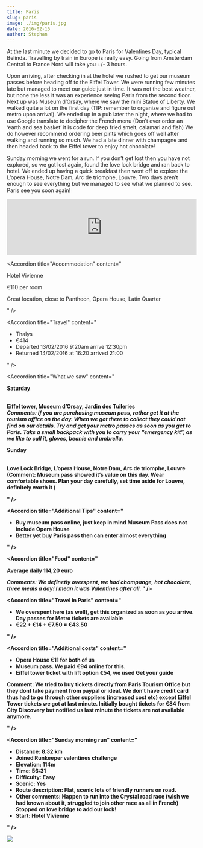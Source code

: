 ```yaml
---
title: Paris
slug: paris
image: ./img/paris.jpg
date: 2016-02-15
author: Stephan
---
```



At the last minute we decided to go to Paris for Valentines Day, typical Belinda. Travelling by train in Europe is really easy. Going from Amsterdam Central to France Nord will take you +/- 3 hours.

Upon arriving, after checking in at the hotel we rushed to get our museum passes before heading off to the Eiffel Tower. We were running few minutes late but managed to meet our guide just in time. It was not the best weather, but none the less it was an experience seeing Paris from the second floor. Next up was Museum d’Orsay, where we saw the mini Statue of Liberty. We walked quite a lot on the first day (TIP: remember to organize and figure out metro upon arrival). We ended up in a pub later the night, where we had to use Google translate to decipher the French menu (Don’t ever order an ‘earth and sea basket’ it is code for deep fried smelt, calamari and fish) We do however recommend ordering beer pints which goes off well after walking and running so much. We had a late dinner with champagne and then headed back to the Eiffel tower to enjoy hot chocolate!

Sunday morning we went for a run. If you don’t get lost then you have not explored, so we got lost again, found the love lock bridge and ran back to hotel. We ended up having a quick breakfast then went off to explore the L’opera House, Notre Dam, Arc de triomphe, Louvre. Two days aren’t enough to see everything but we managed to see what we planned to see. Paris see you soon again!

<div className="post-video">
  <iframe
    width="100%"
    height="auto"
    src="https://www.youtube.com/embed/TrSKJkMbrAc"
    frameborder="0"
    allow="accelerometer; autoplay; encrypted-media; gyroscope; picture-in-picture"
    allowfullscreen
  ></iframe>
</div>

<Accordion
  title="Accommodation"
  content="
  <p>Hotel Vivienne</p>
  <p>€110 per room</p>
  <p>Great location, close to Pantheon, Opera House, Latin Quarter</p>
"
/>

<Accordion
  title="Travel"
  content="
  <ul>
  <li>Thalys</li>
  <li>€414</li>
  <li>Departed 13/02/2016 9:20am arrive 12:30pm</li>
  <li>Returned 14/02/2016 at 16:20 arrived 21:00</li>
  </ul>
"
/>

<Accordion
  title="What we saw"
  content="
  <p>
  <strong>Saturday</p></br>
  Eiffel tower, Museum d’Orsay, Jardin des Tuileries</br>
  <i><strong>Comments:</strong> If you are purchasing museum pass, rather get it at the tourism office on the day. When we got there to collect they could not find on our details. Try and get your metro passes as soon as you get to Paris. Take a small backpack with you to carry your “emergency kit”, as we like to call it, gloves, beanie and umbrella.</i>
  </p>
  <p>
  <strong>Sunday</p></br>
  Love Lock Bridge, L’opera House, Notre Dam, Arc de triomphe, Louvre (Comment: Museum pass showed it’s value on this day. Wear comfortable shoes. Plan your day carefully, set time aside for Louvre, definitely worth it )
  </p>
"
/>

<Accordion
  title="Additional Tips"
  content="
  <ul>
  <li>Buy museum pass online, just keep in mind Museum Pass does not include Opera House</li>
  <li>Better yet buy Paris pass then can enter almost everything</li>
  </ul>
"
/>

<Accordion
  title="Food"
  content="
  <p>
  Average daily 114,20 euro
  </p>
  <i><strong>Comments:</strong> We definetly overspent, we had champange, hot chocolate, three meals a day! I mean it was Valentines after all.
</i>
"
/>

<Accordion
  title="Travel in Paris"
  content="
  <ul>
  <li>We overspent here (as well), get this organized as soon as you arrive. Day passes for Metro tickets are available</li>
  <li>€22 + €14 + €7.50 = €43.50</li>
  </ul>
  "
/>

<Accordion
  title="Additional costs"
  content="
  <ul>
  <li>Opera House €11 for both of us</li>
  <li>Museum pass. We paid €94 online for this.</li>
  <li>Eiffel tower ticket with lift option €54, we used Get your guide</li>
  </ul>
  <p>
  <strong>Comment:</strong> We tried to buy tickets directly from Paris Tourism Office but they dont take payment from paypal or ideal. We don’t have credit card thus had to go through other suppliers (increased cost etc) except Eiffel Tower tickets we got at last minute. Initially bought tickets for €84 from City Discovery but notified us last minute the tickets are not available anymore.
  </p>
  "
/>

<Accordion
  title="Sunday morning run"
  content="
  <ul>
  <li><strong>Distance:</strong> 8.32 km</li>
  <li>Joined Runkeeper valentines challenge</li>
  <li><strong>Elevation:</strong> 114m</li>
  <li><strong>Time:</strong> 56:31</li>
  <li><strong>Difficulty:</strong> Easy</li>
  <li><strong>Scenic:</strong> Yes</li>
  <li><strong>Route description:</strong> Flat, scenic lots of friendly runners on road.</li>
  <li><strong>Other comments:</strong> Happen to run into the Crystal road race (wish we had known about it, struggled to join other race as all in French) Stopped on love bridge to add our lock!</li>
  <li><strong>Start:</strong> Hotel Vivienne</li>
  </ul>
"
/>

<div className="post-image">

![](./img/route.png)

</div>
